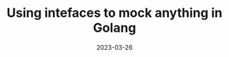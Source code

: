 ---
title: Using intefaces to mock anything in Golang
date: '2023-03-26'
tags: ['golang']
draft: false
summary: Using the beauty of golang intefaces to mock just about anything 
images: []
layout: PostLayout
canonicalUrl:
---